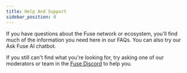 ```yaml
---
title: Help And Support
sidebar_position: 0
---
```


If you have questions about the Fuse network or ecosystem, you'll find much of the information you need here in our FAQs. You can also try our Ask Fuse AI chatbot.

If you still can't find what you're looking for, try asking one of our moderators or team in the [Fuse Discord](https://discord.com/invite/jpPMeSZ) to help you.
